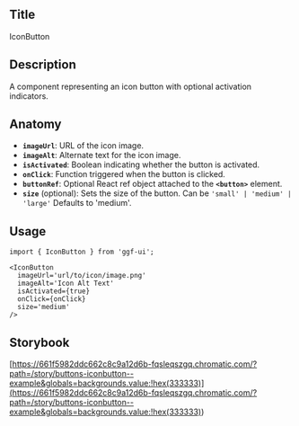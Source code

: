 ## Title

IconButton

## Description

A component representing an icon button with optional activation indicators.

## Anatomy

- **`imageUrl`**: URL of the icon image.
- **`imageAlt`**: Alternate text for the icon image.
- **`isActivated`**: Boolean indicating whether the button is activated.
- **`onClick`**: Function triggered when the button is clicked.
- **`buttonRef`**: Optional React ref object attached to the **`<button>`** element.
- **`size`** (optional): Sets the size of the button. Can be `'small' | 'medium' | 'large'` Defaults to 'medium'.

## Usage

```tsx
import { IconButton } from 'ggf-ui';
```

```tsx
<IconButton
  imageUrl='url/to/icon/image.png'
  imageAlt='Icon Alt Text'
  isActivated={true}
  onClick={onClick}
  size='medium'
/>
```

## Storybook

[https://661f5982ddc662c8c9a12d6b-fqsleqszgq.chromatic.com/?path=/story/buttons-iconbutton--example&globals=backgrounds.value:!hex(333333)](<https://661f5982ddc662c8c9a12d6b-fqsleqszgq.chromatic.com/?path=/story/buttons-iconbutton--example&globals=backgrounds.value:!hex(333333)>)
